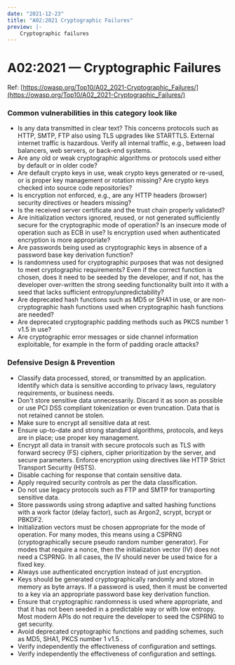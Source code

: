 ```yaml
---
date: "2021-12-23"
title: "A02:2021 Cryptographic Failures"
preview: |-
    Cryptographic failures
---
```


# A02:2021 &mdash; Cryptographic Failures

Ref: [https://owasp.org/Top10/A02_2021-Cryptographic_Failures/](https://owasp.org/Top10/A02_2021-Cryptographic_Failures/)

### Common vulnerabilities in this category look like

- Is any data transmitted in clear text? This concerns protocols such as HTTP, SMTP, FTP also using TLS upgrades like STARTTLS. External internet traffic is hazardous. Verify all internal traffic, e.g., between load balancers, web servers, or back-end systems.
- Are any old or weak cryptographic algorithms or protocols used either by default or in older code?
- Are default crypto keys in use, weak crypto keys generated or re-used, or is proper key management or rotation missing? Are crypto keys checked into source code repositories?
- Is encryption not enforced, e.g., are any HTTP headers (browser) security directives or headers missing?
- Is the received server certificate and the trust chain properly validated?
- Are initialization vectors ignored, reused, or not generated sufficiently secure for the cryptographic mode of operation? Is an insecure mode of operation such as ECB in use? Is encryption used when authenticated encryption is more appropriate?
- Are passwords being used as cryptographic keys in absence of a password base key derivation function?
- Is randomness used for cryptographic purposes that was not designed to meet cryptographic requirements? Even if the correct function is chosen, does it need to be seeded by the developer, and if not, has the developer over-written the strong seeding functionality built into it with a seed that lacks sufficient entropy/unpredictability?
- Are deprecated hash functions such as MD5 or SHA1 in use, or are non-cryptographic hash functions used when cryptographic hash functions are needed?
- Are deprecated cryptographic padding methods such as PKCS number 1 v1.5 in use?
- Are cryptographic error messages or side channel information exploitable, for example in the form of padding oracle attacks?


### Defensive Design & Prevention

- Classify data processed, stored, or transmitted by an application. Identify which data is sensitive according to privacy laws, regulatory requirements, or business needs.
- Don't store sensitive data unnecessarily. Discard it as soon as possible or use PCI DSS compliant tokenization or even truncation. Data that is not retained cannot be stolen.
- Make sure to encrypt all sensitive data at rest.
- Ensure up-to-date and strong standard algorithms, protocols, and keys are in place; use proper key management.
- Encrypt all data in transit with secure protocols such as TLS with forward secrecy (FS) ciphers, cipher prioritization by the server, and secure parameters. Enforce encryption using directives like HTTP Strict Transport Security (HSTS).
- Disable caching for response that contain sensitive data.
- Apply required security controls as per the data classification.
- Do not use legacy protocols such as FTP and SMTP for transporting sensitive data.
- Store passwords using strong adaptive and salted hashing functions with a work factor (delay factor), such as Argon2, scrypt, bcrypt or PBKDF2.
- Initialization vectors must be chosen appropriate for the mode of operation. For many modes, this means using a CSPRNG (cryptographically secure pseudo random number generator). For modes that require a nonce, then the initialization vector (IV) does not need a CSPRNG. In all cases, the IV should never be used twice for a fixed key.
- Always use authenticated encryption instead of just encryption.
- Keys should be generated cryptographically randomly and stored in memory as byte arrays. If a password is used, then it must be converted to a key via an appropriate password base key derivation function.
- Ensure that cryptographic randomness is used where appropriate, and that it has not been seeded in a predictable way or with low entropy. Most modern APIs do not require the developer to seed the CSPRNG to get security.
- Avoid deprecated cryptographic functions and padding schemes, such as MD5, SHA1, PKCS number 1 v1.5 .
- Verify independently the effectiveness of configuration and settings.
- Verify independently the effectiveness of configuration and settings.
